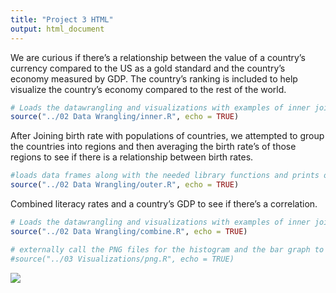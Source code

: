 ```yaml
---
title: "Project 3 HTML"
output: html_document
---
```


We are curious if there's a relationship between the value of a country's currency compared to the US as a gold standard and the country's economy measured by GDP.  The country's ranking is included to help visualize the country's economy compared to the rest of the world. 


```r
# Loads the datawrangling and visualizations with examples of inner join, outer join, and combining data sets
source("../02 Data Wrangling/inner.R", echo = TRUE)
```

After Joining birth rate with populations of countries, we attempted to group the countries into regions and then averaging the birth rate's of those regions to see if there is a relationship between birth rates.  

```r
#loads data frames along with the needed library functions and prints out
source("../02 Data Wrangling/outer.R", echo = TRUE)
```
 
Combined literacy rates and a country's GDP to see if there's a correlation.   
```r
# Loads the datawrangling and visualizations with examples of inner join, outer join, and combining data sets
source("../02 Data Wrangling/combine.R", echo = TRUE)
```


```r
# externally call the PNG files for the histogram and the bar graph to display categorical variables
#source("../03 Visualizations/png.R", echo = TRUE)
```

![](./histogram.png)    
